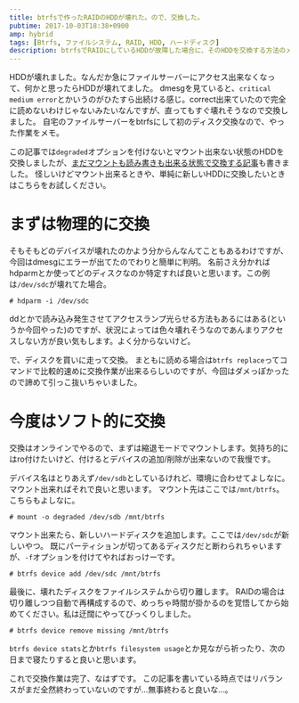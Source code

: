 ```yaml
---
title: btrfsで作ったRAIDのHDDが壊れた。ので、交換した。
pubtime: 2017-10-03T18:38+0900
amp: hybrid
tags: [Btrfs, ファイルシステム, RAID, HDD, ハードディスク]
description: btrfsでRAIDにしているHDDが故障した場合に、そのHDDを交換する方法のメモです。
---
```


HDDが壊れました。なんだか急にファイルサーバーにアクセス出来なくなって、何かと思ったらHDDが壊れてました。
dmesgを見ていると、`critical medium error`とかいうのがひたすら出続ける感じ。correct出来ていたので完全に読めないわけじゃないみたいなんですが、直ってもすぐ壊れそうなので交換しました。
自宅のファイルサーバーをbtrfsにして初のディスク交換なので、やった作業をメモ。

<PS date="2020-06-17">

この記事では`degraded`オプションを付けないとマウント出来ない状態のHDDを交換しましたが、[まだマウントも読み書きも出来る状態で交換する記事](/blog/2020/06/btrfs-replace-hdd)も書きました。
怪しいけどマウント出来るときや、単純に新しいHDDに交換したいときはこちらをお試しください。

</PS>

# まずは物理的に交換
そもそもどのデバイスが壊れたのかよう分からんなんてこともあるわけですが、今回はdmesgにエラーが出てたのでわりと簡単に判明。
名前さえ分かればhdparmとか使ってどのディスクなのか特定すれば良いと思います。この例は`/dev/sdc`が壊れてた場合。

```
# hdparm -i /dev/sdc
```

ddとかで読み込み発生させてアクセスランプ光らせる方法もあるにはある(というか今回やった)のですが、状況によっては色々壊れそうなのであんまりアクセスしない方が良い気もします。よく分からないけど。

で、ディスクを買いに走って交換。
まともに読める場合は`btrfs replace`ってコマンドで比較的速めに交換作業が出来るらしいのですが、今回はダメっぽかったので諦めて引っこ抜いちゃいました。

# 今度はソフト的に交換
交換はオンラインでやるので、まずは縮退モードでマウントします。気持ち的にはro付けたいけど、付けるとデバイスの追加/削除が出来ないので我慢です。

デバイス名はとりあえず`/dev/sdb`としているけれど、環境に合わせてよしなに。マウント出来ればそれで良いと思います。
マウント先はここでは`/mnt/btrfs`。こちらもよしなに。

```
# mount -o degraded /dev/sdb /mnt/btrfs
```

マウント出来たら、新しいハードディスクを追加します。ここでは`/dev/sdc`が新しいやつ。
既にパーティションが切ってあるディスクだと断わられちゃいますが、`-f`オプションを付けてやればおっけーです。

```
# btrfs device add /dev/sdc /mnt/btrfs
```

最後に、壊れたディスクをファイルシステムから切り離します。
RAIDの場合は切り離しつつ自動で再構成するので、めっちゃ時間が掛かるのを覚悟してから始めてください。私は迂闊にやってびっくりしました。

```
# btrfs device remove missing /mnt/btrfs
```

`btrfs device stats`とか`btrfs filesystem usage`とか見ながら祈ったり、次の日まで寝たりすると良いと思います。

これで交換作業は完了、なはずです。
この記事を書いている時点ではリバランスがまだ全然終わっていないのですが…無事終わると良いな…。
